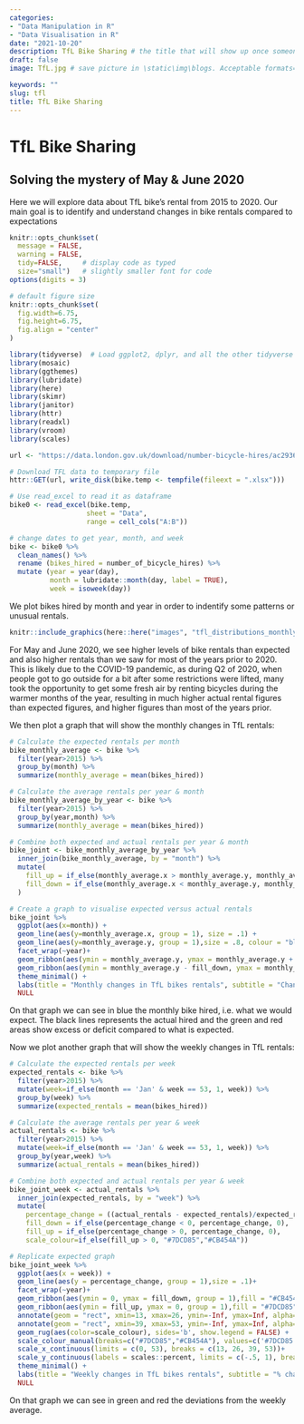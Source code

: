 ```yaml
---
categories:  
- "Data Manipulation in R"
- "Data Visualisation in R"
date: "2021-10-20"
description: TfL Bike Sharing # the title that will show up once someone gets to this page
draft: false
image: TfL.jpg # save picture in \static\img\blogs. Acceptable formats= jpg, jpeg, or png . Your iPhone pics wont work

keywords: ""
slug: tfl
title: TfL Bike Sharing
---
```


# TfL Bike Sharing

## Solving the mystery of May & June 2020


Here we will explore data about TfL bike's rental from 2015 to 2020. Our main goal is to identify and understand changes in bike rentals compared to expectations

```r
knitr::opts_chunk$set(
  message = FALSE, 
  warning = FALSE, 
  tidy=FALSE,     # display code as typed
  size="small")   # slightly smaller font for code
options(digits = 3)

# default figure size
knitr::opts_chunk$set(
  fig.width=6.75, 
  fig.height=6.75,
  fig.align = "center"
)
```


```r
library(tidyverse)  # Load ggplot2, dplyr, and all the other tidyverse packages
library(mosaic)
library(ggthemes)
library(lubridate)
library(here)
library(skimr)
library(janitor)
library(httr)
library(readxl)
library(vroom)
library(scales)
```

```r
url <- "https://data.london.gov.uk/download/number-bicycle-hires/ac29363e-e0cb-47cc-a97a-e216d900a6b0/tfl-daily-cycle-hires.xlsx"

# Download TFL data to temporary file
httr::GET(url, write_disk(bike.temp <- tempfile(fileext = ".xlsx")))

# Use read_excel to read it as dataframe
bike0 <- read_excel(bike.temp,
                   sheet = "Data",
                   range = cell_cols("A:B"))

# change dates to get year, month, and week
bike <- bike0 %>% 
  clean_names() %>% 
  rename (bikes_hired = number_of_bicycle_hires) %>% 
  mutate (year = year(day),
          month = lubridate::month(day, label = TRUE),
          week = isoweek(day))
```


We plot bikes hired by month and year in order to indentify some patterns or unusual rentals.

```r
knitr::include_graphics(here::here("images", "tfl_distributions_monthly.png"), error = FALSE)
```

For May and June 2020, we see higher levels of bike rentals than expected and also higher rentals than we saw for most of the years prior to 2020. This is likely due to the COVID-19 pandemic, as during Q2 of 2020, when people got to go outside for a bit after some restrictions were lifted, many took the opportunity to get some fresh air by renting bicycles during the warmer months of the year, resulting in much higher actual rental figures than expected figures, and higher figures than most of the years prior.

We then plot a graph that will show the monthly changes in TfL rentals:

``` r
# Calculate the expected rentals per month 
bike_monthly_average <- bike %>% 
  filter(year>2015) %>% 
  group_by(month) %>% 
  summarize(monthly_average = mean(bikes_hired))

# Calculate the average rentals per year & month 
bike_monthly_average_by_year <- bike %>% 
  filter(year>2015) %>% 
  group_by(year,month) %>% 
  summarize(monthly_average = mean(bikes_hired))

# Combine both expected and actual rentals per year & month   
bike_joint <- bike_monthly_average_by_year %>%   
  inner_join(bike_monthly_average, by = "month") %>% 
  mutate(
    fill_up = if_else(monthly_average.x > monthly_average.y, monthly_average.x - monthly_average.y, 0),
    fill_down = if_else(monthly_average.x < monthly_average.y, monthly_average.y - monthly_average.x, 0)
  )

# Create a graph to visualise expected versus actual rentals  
bike_joint %>% 
  ggplot(aes(x=month)) +  
  geom_line(aes(y=monthly_average.x, group = 1), size = .1) + 
  geom_line(aes(y=monthly_average.y, group = 1),size = .8, colour = "blue") + 
  facet_wrap(~year)+ 
  geom_ribbon(aes(ymin = monthly_average.y, ymax = monthly_average.y + fill_up, group = 1),fill = "#7DCD85", alpha = .4) +
  geom_ribbon(aes(ymin = monthly_average.y - fill_down, ymax = monthly_average.y, group = 1), fill="#CB454A",alpha= .4) +
  theme_minimal() +
  labs(title = "Monthly changes in TfL bikes rentals", subtitle = "Change from monthly average shown in blue\nand calculated between 2016-2019", caption = "Source: TfL, London Data Store", y = "Bike rentals", x = "") +
  NULL

```
On that graph we can see in blue the monthly bike hired, i.e. what we would expect. The black lines represents the actual hired and the green and red areas show excess or deficit compared to what is expected.

Now we plot another graph that will show the weekly changes in TfL rentals:

``` r
# Calculate the expected rentals per week
expected_rentals <- bike %>% 
  filter(year>2015) %>%
  mutate(week=if_else(month == 'Jan' & week == 53, 1, week)) %>%
  group_by(week) %>% 
  summarize(expected_rentals = mean(bikes_hired))

# Calculate the average rentals per year & week 
actual_rentals <- bike %>% 
  filter(year>2015) %>%
  mutate(week=if_else(month == 'Jan' & week == 53, 1, week)) %>%
  group_by(year,week) %>% 
  summarize(actual_rentals = mean(bikes_hired))

# Combine both expected and actual rentals per year & week    
bike_joint_week <- actual_rentals %>%   
  inner_join(expected_rentals, by = "week") %>%
  mutate(
    percentage_change = ((actual_rentals - expected_rentals)/expected_rentals),
    fill_down = if_else(percentage_change < 0, percentage_change, 0),
    fill_up = if_else(percentage_change > 0, percentage_change, 0),
    scale_colour=if_else(fill_up > 0, "#7DCD85","#CB454A"))

# Replicate expected graph  
bike_joint_week %>% 
  ggplot(aes(x = week)) +  
  geom_line(aes(y = percentage_change, group = 1),size = .1)+
  facet_wrap(~year)+ 
  geom_ribbon(aes(ymin = 0, ymax = fill_down, group = 1),fill = "#CB454A", alpha = .5) +
  geom_ribbon(aes(ymin = fill_up, ymax = 0, group = 1),fill = "#7DCD85", alpha = .5) +
  annotate(geom = "rect", xmin=13, xmax=26, ymin=-Inf, ymax=Inf, alpha=0.15) +
  annotate(geom = "rect", xmin=39, xmax=53, ymin=-Inf, ymax=Inf, alpha=0.15) +
  geom_rug(aes(color=scale_colour), sides='b', show.legend = FALSE) +
  scale_colour_manual(breaks=c("#7DCD85","#CB454A"), values=c('#7DCD85', '#CB454A')) +
  scale_x_continuous(limits = c(0, 53), breaks = c(13, 26, 39, 53))+
  scale_y_continuous(labels = scales::percent, limits = c(-.5, 1), breaks = c(-.5, 0, .5, 1)) +
  theme_minimal() +
  labs(title = "Weekly changes in TfL bikes rentals", subtitle = "% change from weekly averages\ncalculated between 2016-2019", caption = "Source: TfL, London Data Store", y = "", x = "week") +
  NULL

```

On that graph we can see in green and red the deviations from  the weekly average.
